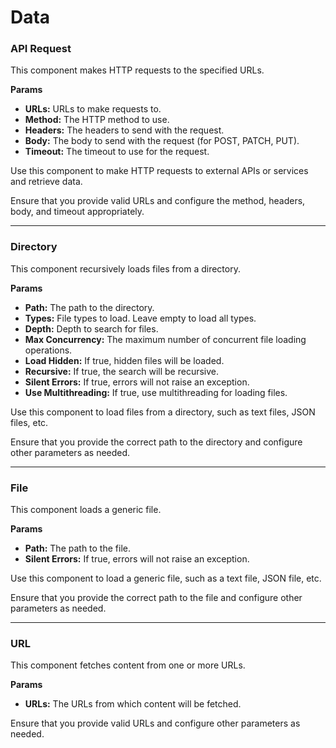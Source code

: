 
# Data

### API Request

This component makes HTTP requests to the specified URLs.

**Params**

- **URLs:** URLs to make requests to.
- **Method:** The HTTP method to use.
- **Headers:** The headers to send with the request.
- **Body:** The body to send with the request (for POST, PATCH, PUT).
- **Timeout:** The timeout to use for the request.

<Admonition type="tip" title="Tip">
    <p>
        Use this component to make HTTP requests to external APIs or services and retrieve data.
    </p>
    <p>
        Ensure that you provide valid URLs and configure the method, headers, body, and timeout appropriately.
    </p>
</Admonition>

---

### Directory

This component recursively loads files from a directory.

**Params**

- **Path:** The path to the directory.
- **Types:** File types to load. Leave empty to load all types.
- **Depth:** Depth to search for files.
- **Max Concurrency:** The maximum number of concurrent file loading operations.
- **Load Hidden:** If true, hidden files will be loaded.
- **Recursive:** If true, the search will be recursive.
- **Silent Errors:** If true, errors will not raise an exception.
- **Use Multithreading:** If true, use multithreading for loading files.

<Admonition type="tip" title="Tip">
    <p>
        Use this component to load files from a directory, such as text files, JSON files, etc.
    </p>
    <p>
        Ensure that you provide the correct path to the directory and configure other parameters as needed.
    </p>
</Admonition>


---

### File

This component loads a generic file.

**Params**

- **Path:** The path to the file.
- **Silent Errors:** If true, errors will not raise an exception.

<Admonition type="tip" title="Tip">
    <p>
        Use this component to load a generic file, such as a text file, JSON file, etc.
    </p>
    <p>
        Ensure that you provide the correct path to the file and configure other parameters as needed.
    </p>
</Admonition>

---

### URL

This component fetches content from one or more URLs.

**Params**

- **URLs:** The URLs from which content will be fetched.

<Admonition type="tip" title="Tip">
    <p>
        Ensure that you provide valid URLs and configure other parameters as needed.
    </p>
</Admonition>

